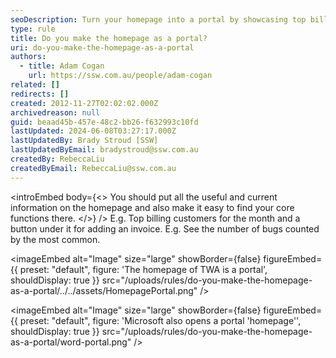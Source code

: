 ```yaml
---
seoDescription: Turn your homepage into a portal by showcasing top billing customers and key metrics, making it easy to find core functions.
type: rule
title: Do you make the homepage as a portal?
uri: do-you-make-the-homepage-as-a-portal
authors:
  - title: Adam Cogan
    url: https://ssw.com.au/people/adam-cogan
related: []
redirects: []
created: 2012-11-27T02:02:02.000Z
archivedreason: null
guid: beaad45b-457e-48c2-bb26-f632993c10fd
lastUpdated: 2024-06-08T03:27:17.000Z
lastUpdatedBy: Brady Stroud [SSW]
lastUpdatedByEmail: bradystroud@ssw.com.au
createdBy: RebeccaLiu
createdByEmail: RebeccaLiu@ssw.com.au
---
```


<introEmbed
  body={<>
You should put all the useful and current information on the homepage and also make it easy to find your core functions there.
  </>}
/>
E.g. Top billing customers for the month and a button under it for adding an invoice.
E.g. See the number of bugs counted by the most common.


<imageEmbed
  alt="Image"
  size="large"
  showBorder={false}
  figureEmbed={{
    preset: "default",
    figure: 'The homepage of TWA is a portal',
    shouldDisplay: true
  }}
  src="/uploads/rules/do-you-make-the-homepage-as-a-portal/../../assets/HomepagePortal.png"
/>


<imageEmbed
  alt="Image"
  size="large"
  showBorder={false}
  figureEmbed={{
    preset: "default",
    figure: 'Microsoft  also opens a portal \'homepage\'',
    shouldDisplay: true
  }}
  src="/uploads/rules/do-you-make-the-homepage-as-a-portal/word-portal.png"
/>
